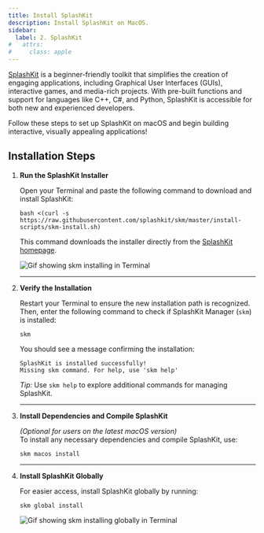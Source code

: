 ```yaml
---
title: Install SplashKit
description: Install SplashKit on MacOS.
sidebar:
  label: 2. SplashKit
#   attrs:
#     class: apple
---
```



[SplashKit](https://splashkit.io) is a beginner-friendly toolkit that simplifies the creation of engaging applications, including Graphical User Interfaces (GUIs), interactive games, and media-rich projects. With pre-built functions and support for languages like C++, C#, and Python, SplashKit is accessible for both new and experienced developers.

Follow these steps to set up SplashKit on macOS and begin building interactive, visually appealing applications!

## Installation Steps

<Steps>

1. **Run the SplashKit Installer**

   Open your Terminal and paste the following command to download and install SplashKit:

   ```shell
   bash <(curl -s https://raw.githubusercontent.com/splashkit/skm/master/install-scripts/skm-install.sh)
   ```

   This command downloads the installer directly from the [SplashKit homepage](https://splashkit.io).

   ![Gif showing skm installing in Terminal](/gifs/macos/skm-install.gif)

   ---

2. **Verify the Installation**

   Restart your Terminal to ensure the new installation path is recognized. Then, enter the following command to check if SplashKit Manager (`skm`) is installed:

   ```shell
   skm
   ```

   You should see a message confirming the installation:

   ```shell
   SplashKit is installed successfully!
   Missing skm command. For help, use 'skm help'
   ```

   *Tip:* Use `skm help` to explore additional commands for managing SplashKit.

   ---

3. **Install Dependencies and Compile SplashKit**

   *(Optional for users on the latest macOS version)*  
   To install any necessary dependencies and compile SplashKit, use:

   ```shell
   skm macos install
   ```

   ---

4. **Install SplashKit Globally**

   For easier access, install SplashKit globally by running:

   ```shell
   skm global install
   ```

   ![Gif showing skm installing globally in Terminal](/gifs/macos/skm-global-install.gif)

</Steps>
